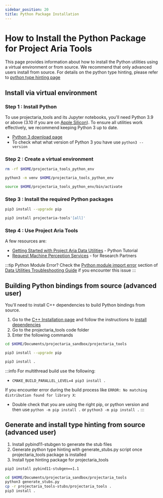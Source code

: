 ```yaml
---
sidebar_position: 20
title: Python Package Installation
---
```


# How to Install the Python Package for Project Aria Tools

This page provides information about how to install the Python utilities using a virtual environment or from source. We recommend that only advanced users install from source.
For details on the python type hinting, please refer to [python type hinting page](/docs/data_utilities/installation/type_hinting)

## Install via virtual environment
### Step 1 : Install Python

To use projectaria_tools and its Jupyter notebooks, you'll need Python 3.9 or above (3.10 if you are on [Apple Silicon](https://support.apple.com/en-us/116943)). To ensure all utilities work effectively, we recommend keeping Python 3 up to date.
* [Python 3 download page](https://www.python.org/downloads/)
* To check what what version of Python 3 you have use `python3 --version`

### Step 2 : Create a virtual environment

```bash
rm -rf $HOME/projectaria_tools_python_env

python3 -m venv $HOME/projectaria_tools_python_env

source $HOME/projectaria_tools_python_env/bin/activate
```

###  Step 3 : Install the required Python packages

```bash
pip3 install --upgrade pip

pip3 install projectaria-tools'[all]'
```
### Step 4 : Use Project Aria Tools
A few resources are:
* [Getting Started with Project Aria Data Utilities](../getting_started.mdx) - Python Tutorial
* [Request Machine Perception Services](/ARK/mps/request_mps/mps_cli_getting_started.mdx) - for Research Partners


:::tip Python Module Error?
Check the [Python module import error](/docs/data_utilities/installation/troubleshooting#python-module-import-error) section of [Data Utilities Troubleshooting Guide](/docs/data_utilities/installation/troubleshooting) if you encounter this issue
:::

## Building Python bindings from source (advanced user)
You'll need to install C++ dependencies to build Python bindings from source.

1. Go to the [C++ Installation page](/docs/data_utilities/installation/installation_cpp) and follow the instructions to [install dependencies](/docs/data_utilities/installation/installation_cpp)
2. Go to the projectaria_tools code folder
3. Enter the following commands
```bash
cd $HOME/Documents/projectaria_sandbox/projectaria_tools

pip3 install --upgrade pip

pip3 install .
```

:::info
For multithread build use the following:
- `CMAKE_BUILD_PARALLEL_LEVEL=4 pip3 install .`

If you encounter error during the build process like `ERROR: No matching distribution found for library X`:
- Double check that you are using the right pip, or python version and then use `python -m pip install .` or `python3 -m pip install .`
:::

## Generate and install type hinting from source (advanced user)
1. Install pybind11-stubgen to generate the stub files
2. Generate python type hinting with generate_stubs.py script once projectaria_tools package is installed
3. Install type hinting package for projectaria_tools
```bash
pip3 install pybind11-stubgen==1.1

cd $HOME/Documents/projectaria_sandbox/projectaria_tools
python3 generate_stubs.py
cp -r projectaria_tools-stubs/projectaria_tools .
pip3 install .
```

